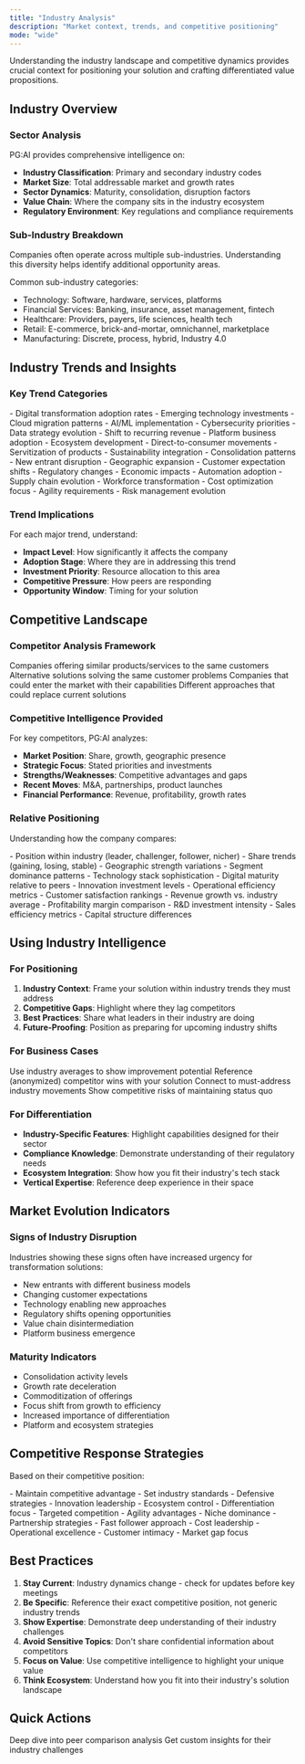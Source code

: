 ```yaml
---
title: "Industry Analysis"
description: "Market context, trends, and competitive positioning"
mode: "wide"
---
```


Understanding the industry landscape and competitive dynamics provides crucial context for positioning your solution and crafting differentiated value propositions.

## Industry Overview

### **Sector Analysis**

PG:AI provides comprehensive intelligence on:

- **Industry Classification**: Primary and secondary industry codes
- **Market Size**: Total addressable market and growth rates
- **Sector Dynamics**: Maturity, consolidation, disruption factors
- **Value Chain**: Where the company sits in the industry ecosystem
- **Regulatory Environment**: Key regulations and compliance requirements

### **Sub-Industry Breakdown**

<Info>
  Companies often operate across multiple sub-industries. Understanding this diversity helps identify additional opportunity areas.
</Info>

Common sub-industry categories:

- Technology: Software, hardware, services, platforms
- Financial Services: Banking, insurance, asset management, fintech
- Healthcare: Providers, payers, life sciences, health tech
- Retail: E-commerce, brick-and-mortar, omnichannel, marketplace
- Manufacturing: Discrete, process, hybrid, Industry 4.0

## Industry Trends and Insights

### **Key Trend Categories**

<Tabs>
  <Tab title="Technology Trends">
    - Digital transformation adoption rates
    - Emerging technology investments
    - Cloud migration patterns
    - AI/ML implementation
    - Cybersecurity priorities
    - Data strategy evolution
  </Tab>
  <Tab title="Business Model Trends">
    - Shift to recurring revenue
    - Platform business adoption
    - Ecosystem development
    - Direct-to-consumer movements
    - Servitization of products
    - Sustainability integration
  </Tab>
  <Tab title="Market Dynamics">
    - Consolidation patterns
    - New entrant disruption
    - Geographic expansion
    - Customer expectation shifts
    - Regulatory changes
    - Economic impacts
  </Tab>
  <Tab title="Operational Trends">
    - Automation adoption
    - Supply chain evolution
    - Workforce transformation
    - Cost optimization focus
    - Agility requirements
    - Risk management evolution
  </Tab>
</Tabs>

### **Trend Implications**

For each major trend, understand:

- **Impact Level**: How significantly it affects the company
- **Adoption Stage**: Where they are in addressing this trend
- **Investment Priority**: Resource allocation to this area
- **Competitive Pressure**: How peers are responding
- **Opportunity Window**: Timing for your solution

## Competitive Landscape

### **Competitor Analysis Framework**

<CardGroup cols={2}>
  <Card title="Direct Competitors" icon="swords">
    Companies offering similar products/services to the same customers
  </Card>
  <Card title="Indirect Competitors" icon="code-branch">
    Alternative solutions solving the same customer problems
  </Card>
  <Card title="Potential Entrants" icon="door-open">
    Companies that could enter the market with their capabilities
  </Card>
  <Card title="Substitute Threats" icon="repeat">
    Different approaches that could replace current solutions
  </Card>
</CardGroup>

### **Competitive Intelligence Provided**

For key competitors, PG:AI analyzes:

- **Market Position**: Share, growth, geographic presence
- **Strategic Focus**: Stated priorities and investments
- **Strengths/Weaknesses**: Competitive advantages and gaps
- **Recent Moves**: M&A, partnerships, product launches
- **Financial Performance**: Revenue, profitability, growth rates

### **Relative Positioning**

Understanding how the company compares:

<Accordion title="Market Share Analysis">
  - Position within industry (leader, challenger, follower, nicher)
  - Share trends (gaining, losing, stable)
  - Geographic strength variations
  - Segment dominance patterns
</Accordion>

<Accordion title="Capability Comparison">
  - Technology stack sophistication
  - Digital maturity relative to peers
  - Innovation investment levels
  - Operational efficiency metrics
  - Customer satisfaction rankings
</Accordion>

<Accordion title="Financial Benchmarking">
  - Revenue growth vs. industry average
  - Profitability margin comparison
  - R&D investment intensity
  - Sales efficiency metrics
  - Capital structure differences
</Accordion>

## Using Industry Intelligence

### **For Positioning**

1. **Industry Context**: Frame your solution within industry trends they must address
2. **Competitive Gaps**: Highlight where they lag competitors
3. **Best Practices**: Share what leaders in their industry are doing
4. **Future-Proofing**: Position as preparing for upcoming industry shifts

### **For Business Cases**

<Steps>
  <Step title="Industry Benchmarks">
    Use industry averages to show improvement potential
  </Step>
  <Step title="Competitor Success">
    Reference (anonymized) competitor wins with your solution
  </Step>
  <Step title="Trend Alignment">
    Connect to must-address industry movements
  </Step>
  <Step title="Risk Mitigation">
    Show competitive risks of maintaining status quo
  </Step>
</Steps>

### **For Differentiation**

- **Industry-Specific Features**: Highlight capabilities designed for their sector
- **Compliance Knowledge**: Demonstrate understanding of their regulatory needs
- **Ecosystem Integration**: Show how you fit their industry's tech stack
- **Vertical Expertise**: Reference deep experience in their space

## Market Evolution Indicators

### **Signs of Industry Disruption**

<Warning>
  Industries showing these signs often have increased urgency for transformation solutions:
</Warning>

- New entrants with different business models
- Changing customer expectations
- Technology enabling new approaches
- Regulatory shifts opening opportunities
- Value chain disintermediation
- Platform business emergence

### **Maturity Indicators**

- Consolidation activity levels
- Growth rate deceleration
- Commoditization of offerings
- Focus shift from growth to efficiency
- Increased importance of differentiation
- Platform and ecosystem strategies

## Competitive Response Strategies

Based on their competitive position:

<Tabs>
  <Tab title="Market Leaders">
    - Maintain competitive advantage
    - Set industry standards
    - Defensive strategies
    - Innovation leadership
    - Ecosystem control
  </Tab>
  <Tab title="Challengers">
    - Differentiation focus
    - Targeted competition
    - Agility advantages
    - Niche dominance
    - Partnership strategies
  </Tab>
  <Tab title="Followers">
    - Fast follower approach
    - Cost leadership
    - Operational excellence
    - Customer intimacy
    - Market gap focus
  </Tab>
</Tabs>

## Best Practices

1. **Stay Current**: Industry dynamics change - check for updates before key meetings
2. **Be Specific**: Reference their exact competitive position, not generic industry trends
3. **Show Expertise**: Demonstrate deep understanding of their industry challenges
4. **Avoid Sensitive Topics**: Don't share confidential information about competitors
5. **Focus on Value**: Use competitive intelligence to highlight your unique value
6. **Think Ecosystem**: Understand how you fit into their industry's solution landscape

## Quick Actions

<CardGroup cols={2}>
  <Card title="Compare with Peers" icon="users" href="/account-intelligence/peer-analysis">
    Deep dive into peer comparison analysis
  </Card>
  <Card title="Industry-Specific Insights" icon="sparkles" href="/account-intelligence/insights">
    Get custom insights for their industry challenges
  </Card>
</CardGroup>